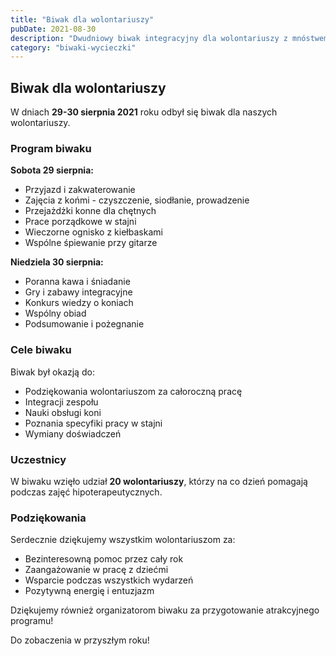 ```yaml
---
title: "Biwak dla wolontariuszy"
pubDate: 2021-08-30
description: "Dwudniowy biwak integracyjny dla wolontariuszy z mnóstwem atrakcji."
category: "biwaki-wycieczki"
---
```


## Biwak dla wolontariuszy

W dniach **29-30 sierpnia 2021** roku odbył się biwak dla naszych wolontariuszy.

### Program biwaku

**Sobota 29 sierpnia:**
- Przyjazd i zakwaterowanie
- Zajęcia z końmi - czyszczenie, siodłanie, prowadzenie
- Przejażdżki konne dla chętnych
- Prace porządkowe w stajni
- Wieczorne ognisko z kiełbaskami
- Wspólne śpiewanie przy gitarze

**Niedziela 30 sierpnia:**
- Poranna kawa i śniadanie
- Gry i zabawy integracyjne
- Konkurs wiedzy o koniach
- Wspólny obiad
- Podsumowanie i pożegnanie

### Cele biwaku

Biwak był okazją do:
- Podziękowania wolontariuszom za całoroczną pracę
- Integracji zespołu
- Nauki obsługi koni
- Poznania specyfiki pracy w stajni
- Wymiany doświadczeń

### Uczestnicy

W biwaku wzięło udział **20 wolontariuszy**, którzy na co dzień pomagają podczas zajęć hipoterapeutycznych.

### Podziękowania

Serdecznie dziękujemy wszystkim wolontariuszom za:
- Bezinteresowną pomoc przez cały rok
- Zaangażowanie w pracę z dziećmi
- Wsparcie podczas wszystkich wydarzeń
- Pozytywną energię i entuzjazm

Dziękujemy również organizatorom biwaku za przygotowanie atrakcyjnego programu!

Do zobaczenia w przyszłym roku!
